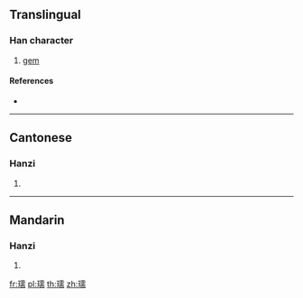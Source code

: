 ==Translingual==

===Han character===
{{Han char|rn=96|rad=玉|as=14|sn=18|four=11127|canj=MGMBB}}

# [[gem]]

====References====
* {{Han ref|kx=0744.210|dkj=21313|dj=1153.060|hdz=21143.040|uh=74C0|ud=29888|bh=F041|bd=61505}}

----

==Cantonese==

===Hanzi===
{{yue-hanzi|jyut=jyun5|y=yun5}}

# {{defn|lang=yue|sort=玉14}}

----

==Mandarin==

===Hanzi===
{{cmn-hanzi|pin=[[ruǎn]] ([[ruan3]])|wg=juan<sup>3</sup>}}

# {{defn|lang=cmn|sort=玉14}}

[[fr:瓀]]
[[pl:瓀]]
[[th:瓀]]
[[zh:瓀]]